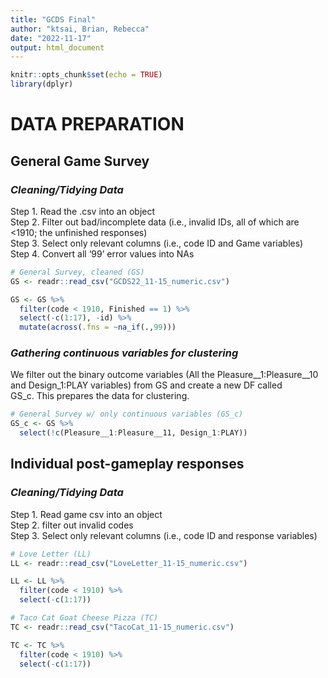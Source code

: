 ```yaml
---
title: "GCDS Final"
author: "ktsai, Brian, Rebecca"
date: "2022-11-17"
output: html_document
---
```


```r
knitr::opts_chunk$set(echo = TRUE)
library(dplyr)
```

# **DATA PREPARATION**

## General Game Survey

### *Cleaning/Tidying Data*

Step 1. Read the .csv into an object  
Step 2. Filter out bad/incomplete data (i.e., invalid IDs, all of which are <1910; the unfinished responses)  
Step 3. Select only relevant columns (i.e., code ID and Game variables)  
Step 4. Convert all '99' error values into NAs

```r
# General Survey, cleaned (GS)
GS <- readr::read_csv("GCDS22_11-15_numeric.csv")

GS <- GS %>% 
  filter(code < 1910, Finished == 1) %>%
  select(-c(1:17), -id) %>%
  mutate(across(.fns = ~na_if(.,99)))

```

### *Gathering continuous variables for clustering*

We filter out the binary outcome variables (All the Pleasure__1:Pleasure__10 and Design_1:PLAY variables)   from GS and create a new DF called GS_c. This prepares the data for clustering.

```r
# General Survey w/ only continuous variables (GS_c)
GS_c <- GS %>% 
  select(!c(Pleasure__1:Pleasure__11, Design_1:PLAY)) 

```


## Individual post-gameplay responses

### *Cleaning/Tidying Data*

Step 1. Read game csv into an object  
Step 2. filter out invalid codes  
Step 3. Select only relevant columns (i.e., code ID and response variables)  

```r
# Love Letter (LL)
LL <- readr::read_csv("LoveLetter_11-15_numeric.csv")

LL <- LL %>%
  filter(code < 1910) %>% 
  select(-c(1:17))

# Taco Cat Goat Cheese Pizza (TC)
TC <- readr::read_csv("TacoCat_11-15_numeric.csv")

TC <- TC %>%
  filter(code < 1910) %>% 
  select(-c(1:17))

```


